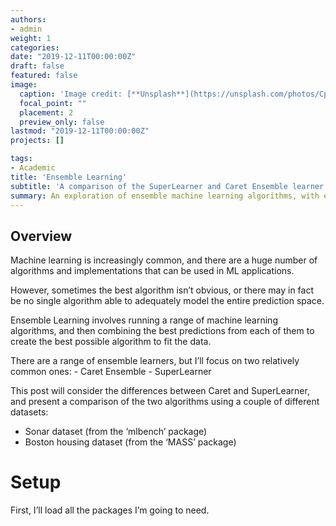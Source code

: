 ```yaml
---
authors:
- admin
weight: 1
categories:
date: "2019-12-11T00:00:00Z"
draft: false
featured: false
image:
  caption: 'Image credit: [**Unsplash**](https://unsplash.com/photos/CpkOjOcXdUY)'
  focal_point: ""
  placement: 2
  preview_only: false
lastmod: "2019-12-11T00:00:00Z"
projects: []

tags:
- Academic
title: 'Ensemble Learning'
subtitle: 'A comparison of the SuperLearner and Caret Ensemble learner algorithms'
summary: An exploration of ensemble machine learning algorithms, with examples using publically available data.
---
```


## Overview

Machine learning is increasingly common, and there are a huge number of algorithms and implementations that can be used in ML applications.

However, sometimes the best algorithm isn't obvious, or there may in fact be no single algorithm able to adequately model the entire prediction space.

Ensemble Learning involves running a range of machine learning algorithms, and then combining the best predictions from each of them to create the best possible algorithm to fit the data.

There are a range of ensemble learners, but I'll focus on two relatively common ones:
  - Caret Ensemble
  - SuperLearner
  
This post will consider the differences between Caret and SuperLearner, and present a comparison of the two algorithms using a couple of different datasets:

  - Sonar dataset (from the 'mlbench' package)
  - Boston housing dataset (from the 'MASS' package)

# Setup

First, I'll load all the packages I'm going to need.
